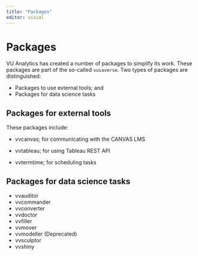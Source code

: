 ```yaml
---
title: "Packages"
editor: visual
---
```


# Packages

VU Analytics has created a number of packages to simplify its work. These packages are part of the so-called `vusaverse`. Two types of packages are distinguished:

-   Packages to use external tools; and
-   Packages for data science tasks

## Packages for external tools

These packages include:

-   vvcanvas; for communicating with the CANVAS LMS

-   vvtableau; for using Tableau REST API

-    vvtermtime; for scheduling tasks

## Packages for data science tasks

-   vvauditor
-   vvcommander
-   vvconverter
-   vvdoctor
-   vvfiller
-   vvmover
-   vvmodeller (Deprecated)
-   vvsculptor
-   vvshiny
